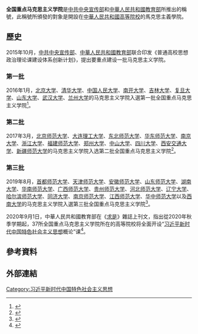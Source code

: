 '''全国重点马克思主义学院'''是[[中共中央宣传部|中共中央宣传部]]和[[中華人民共和國教育部|中華人民共和國教育部]]所推出的稱號，此稱號所頒發的對象是開設在[[中華人民共和國|中華人民共和國]][[高等院校|高等院校]]的馬克思主義學院。

== 歷史 ==
2015年10月，[[中共中央宣传部|中共中央宣传部]]、[[中華人民共和國教育部|中華人民共和國教育部]]联合印发《普通高校思想政治理论课建设体系创新计划》，提出要重点建设一批马克思主义学院。
===第一批===
2016年1月，[[北京大学|北京大学]]、[[清华大学|清华大学]]、[[中国人民大学|中国人民大学]]、[[南开大学|南开大学]]、[[吉林大学|吉林大学]]、[[复旦大学|复旦大学]]、[[山东大学|山东大学]]、[[武汉大学|武汉大学]]、[[兰州大学|兰州大学]]的马克思主义学院入選第一批全国重点马克思主义学院<ref>{{cite news |title=首批重点马克思主义学院名单：山大等9高校通过评审 |url=http://sd.ifeng.com/a/20160128/4244615_0.shtml |publisher=澎湃新聞 |accessdate=2020-10-07 |archive-date=2020-10-09 |archive-url=https://web.archive.org/web/20201009014452/http://sd.ifeng.com/a/20160128/4244615_0.shtml |dead-url=no }}</ref>。
===第二批===
2017年3月，[[北京师范大学|北京师范大学]]、[[大连理工大学|大连理工大学]]、[[东北师范大学|东北师范大学]]、[[华东师范大学|华东师范大学]]、[[南京大学|南京大学]]、[[浙江大学|浙江大学]]、[[福建师范大学|福建师范大学]]、[[郑州大学|郑州大学]]、[[中山大学|中山大学]]、[[四川大学|四川大学]]、[[西安交通大学|西安交通大学]]、[[新疆师范大学|新疆师范大学]]的马克思主义学院入选第二批全国重点马克思主义学院<ref>{{cite news |title=重磅！安徽省实现全国重点马克思主义学院零的突破 |url=http://ah.ifeng.com/a/20190809/7676563_0.shtml |publisher=中安在线 |accessdate=2020-10-07 |archive-date=2020-10-10 |archive-url=https://web.archive.org/web/20201010064035/http://ah.ifeng.com/a/20190809/7676563_0.shtml |dead-url=no }}</ref>。
===第三批===
2019年8月，[[首都师范大学|首都师范大学]]、[[天津师范大学|天津师范大学]]、[[安徽师范大学|安徽师范大学]]、[[山东师范大学|山东师范大学]]、[[湖南大学|湖南大学]]、[[华南师范大学|华南师范大学]]、[[广西师范大学|广西师范大学]]、[[贵州师范大学|贵州师范大学]]、[[河北师范大学|河北师范大学]]、[[辽宁大学|辽宁大学]]、[[哈尔滨师范大学|哈尔滨师范大学]]、[[同济大学|同济大学]]、[[南京师范大学|南京师范大学]]、[[江西师范大学|江西师范大学]]、[[华中师范大学|华中师范大学]]以及[[西南大学|西南大学]]的马克思主义学院入選第三批全国重点马克思主义学院<ref>{{cite news |title=第三批全国重点马克思主义学院16所高校悉数获披露 |url=https://www.thepaper.cn/newsDetail_forward_4141719 |publisher=澎湃新聞 |accessdate=2020-10-07 |archive-date=2020-10-10 |archive-url=https://web.archive.org/web/20201010185047/https://www.thepaper.cn/newsDetail_forward_4141719 |dead-url=no }}</ref>。

2020年9月1日，中華人民共和國教育部在《[[求是|求是]]》雜誌上刊文，指出從2020年秋季学期起，37所全国重点马克思主义学院所在的高等院校将全面开设“[[习近平新时代中国特色社会主义思想|习近平新时代中国特色社会主义思想]]概论”课<ref>{{cite news |title=办好新时代学校思想政治理论课 |url=http://www.moe.gov.cn/jyb_xwfb/moe_176/202009/t20200901_484011.html |publisher=中華人民共和國教育部 |accessdate=2020-10-07 |archive-date=2020-11-09 |archive-url=https://web.archive.org/web/20201109054344/http://www.moe.gov.cn/jyb_xwfb/moe_176/202009/t20200901_484011.html |dead-url=no }}</ref>。
== 參考資料 ==
{{Reflist|2}}

== 外部連結 ==


[[Category:习近平新时代中国特色社会主义思想|Category:习近平新时代中国特色社会主义思想]]